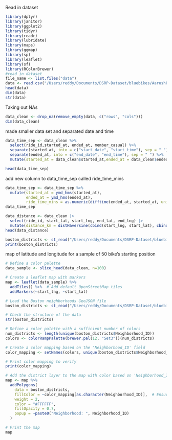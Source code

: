 Read in dataset

```r
library(dplyr)
library(janitor)
library(ggplot2)
library(tidyr)
library(readr)
library(lubridate)
library(maps)
library(ggmap)
library(sp)
library(leaflet)
library(sf)
library(RColorBrewer)
#read in dataset
file_name <- list.files("data")
data <- read.csv("/Users/reddy/Documents/DSRP-Dataset/bluebikes/AarushProject/data/202406-bluebikes-tripdata.csv")
head(data)
dim(data)
str(data)
```

Taking out NAs

```r
data_clean <- drop_na(remove_empty(data, c("rows", "cols")))
dim(data_clean)
```

made smaller data set and separated date and time

```r
data_time_sep <- data_clean %>%
  select(ride_id,started_at, ended_at, member_casual) %>%
  separate(started_at, into = c("start_date", "start_time"), sep = " ") %>%
  separate(ended_at, into = c("end_date", "end_time"), sep = " ") %>%
  mutate(started_at = data_clean$started_at,ended_at = data_clean$ended_at) 

head(data_time_sep)
```

add new column to data_time_sep called ride_time_mins

```r

data_time_sep <- data_time_sep %>%
  mutate(started_at = ymd_hms(started_at),
         ended_at = ymd_hms(ended_at),
         ride_time_mins = as.numeric(difftime(ended_at, started_at, units = "mins")))
data_time_sep
```

```r
data_distance <- data_clean |>
  select(ride_id, start_lat, start_lng, end_lat, end_lng) |>
  mutate(distance_km = distHaversine(cbind(start_lng, start_lat), cbind(end_lng, end_lat)) / 1000)
head(data_distance)
```

```r
boston_districts <- st_read("/Users/reddy/Documents/DSRP-Dataset/bluebikes/data/Boston_Neighborhoods.geojson")
print(boston_districts)
```

map of latitude and longitude for a sample of 50 bike's starting position

```r
# Define a color palette
data_sample <- slice_head(data_clean, n=100)

# Create a leaflet map with markers
map <- leaflet(data_sample) %>%
  addTiles() %>%  # Add default OpenStreetMap tiles
  addMarkers(~start_lng, ~start_lat)

# Load the Boston neighborhoods GeoJSON file
boston_districts <- st_read("/Users/reddy/Documents/DSRP-Dataset/bluebikes/data/Boston_Neighborhoods.geojson")

# Check the structure of the data
str(boston_districts)

# Define a color palette with a sufficient number of colors
num_districts <- length(unique(boston_districts$Neighborhood_ID))
colors <- colorRampPalette(brewer.pal(12, "Set3"))(num_districts)

# Create a color mapping based on the 'Neighborhood_ID' field
color_mapping <- setNames(colors, unique(boston_districts$Neighborhood_ID))

# Print color mapping to verify
print(color_mapping)

# Add the district layer to the map with color based on 'Neighborhood_ID'
map <- map %>%
  addPolygons(
    data = boston_districts,
    fillColor = ~color_mapping[as.character(Neighborhood_ID)],  # Ensure proper mapping
    weight = 2,
    color = "#FFFFFF",
    fillOpacity = 0.7,
    popup = ~paste0("Neighborhood: ", Neighborhood_ID)
  )

# Print the map
map
```
